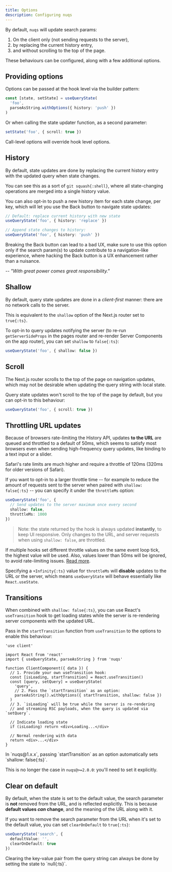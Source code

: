 ```yaml
---
title: Options
description: Configuring nuqs
---
```


By default, `nuqs` will update search params:
1. On the client only (not sending requests to the server),
2. by replacing the current history entry,
3. and without scrolling to the top of the page.

These behaviours can be configured, along with a few additional options.


## Providing options

Options can be passed at the hook level via the builder pattern:

```ts /withOptions/
const [state, setState] = useQueryState(
  'foo',
  parseAsString.withOptions({ history: 'push' })
)
```

Or when calling the state updater function, as a second parameter:

```ts /{ scroll: true }/
setState('foo', { scroll: true })
```

Call-level options will override hook level options.


## History

By default, state updates are done by replacing the current history entry with
the updated query when state changes.

You can see this as a sort of `git squash{:shell}`, where all state-changing
operations are merged into a single history value.

You can also opt-in to push a new history item for each state change,
per key, which will let you use the Back button to navigate state
updates:

```ts /history: 'replace'/ /history: 'push'/
// Default: replace current history with new state
useQueryState('foo', { history: 'replace' })

// Append state changes to history:
useQueryState('foo', { history: 'push' })
```

<Callout title="Watch out!" type="warn">
Breaking the Back button can lead to a bad UX, make sure to use this option
only if the search param(s) to update contribute to a navigation-like experience,
where hacking the Back button is a UX enhancement rather than a nuisance.

_-- "With great power comes great responsibility."_
</Callout>

## Shallow

By default, query state updates are done in a _client-first_ manner: there are
no network calls to the server.

This is equivalent to the `shallow` option of the Next.js router set to `true{:ts}`.

To opt-in to query updates notifying the server (to re-run `getServerSideProps`
in the pages router and re-render Server Components on the app router),
you can set `shallow` to `false{:ts}`:

```ts /shallow: false/
useQueryState('foo', { shallow: false })
```


## Scroll

The Next.js router scrolls to the top of the page on navigation updates,
which may not be desirable when updating the query string with local state.

Query state updates won't scroll to the top of the page by default, but you
can opt-in to this behaviour:

```ts /scroll: true/
useQueryState('foo', { scroll: true })
```


## Throttling URL updates

Because of browsers rate-limiting the History API, updates **to the
URL** are queued and throttled to a default of 50ms, which seems to satisfy
most browsers even when sending high-frequency query updates, like binding
to a text input or a slider.

Safari's rate limits are much higher and require a throttle of 120ms (320ms for older
versions of Safari).

If you want to opt-in to a larger throttle time -- for example to reduce the amount
of requests sent to the server when paired with `shallow: false{:ts}` -- you can
specify it under the `throttleMs` option:

```ts /throttleMs: 1000/
useQueryState('foo', {
  // Send updates to the server maximum once every second
  shallow: false,
  throttleMs: 1000
})
```

> Note: the state returned by the hook is always updated **instantly**, to keep UI responsive.
> Only changes to the URL, and server requests when using `shallow: false`, are throttled.

If multiple hooks set different throttle values on the same event loop tick,
the highest value will be used. Also, values lower than 50ms will be ignored,
to avoid rate-limiting issues.
[Read more](https://francoisbest.com/posts/2023/storing-react-state-in-the-url-with-nextjs#batching--throttling).

Specifying a `+Infinity{:ts}` value for `throttleMs` will **disable** updates to the
URL or the server, which means `useQueryState` will behave essentially like
`React.useState`.


## Transitions

When combined with `shallow: false{:ts}`, you can use React's `useTransition` hook
to get loading states while the server is re-rendering server components with
the updated URL.

Pass in the `startTransition` function from `useTransition` to the options
to enable this behaviour:

```tsx /startTransition/1,3#2
'use client'

import React from 'react'
import { useQueryState, parseAsString } from 'nuqs'

function ClientComponent({ data }) {
  // 1. Provide your own useTransition hook:
  const [isLoading, startTransition] = React.useTransition()
  const [query, setQuery] = useQueryState(
    'query',
    // 2. Pass the `startTransition` as an option:
    parseAsString().withOptions({ startTransition, shallow: false })
  )
  // 3. `isLoading` will be true while the server is re-rendering
  // and streaming RSC payloads, when the query is updated via `setQuery`.

  // Indicate loading state
  if (isLoading) return <div>Loading...</div>

  // Normal rendering with data
  return <div>...</div>
}
```

<Callout>
  In `nuqs@1.x.x`, passing `startTransition` as an option automatically sets
  `shallow: false{:ts}`.

  This is no longer the case in `nuqs@>=2.0.0`: you'll need to set it explicitly.
</Callout>

## Clear on default

By default, when the state is set to the default value, the search parameter is
**not** removed from the URL, and is reflected explicitly. This is because
**default values _can_ change**, and the meaning of the URL along with it.

If you want to remove the search parameter from the URL when it's set to the default
value, you can set `clearOnDefault` to `true{:ts}`:

```ts /clearOnDefault: true/
useQueryState('search', {
  defaultValue: '',
  clearOnDefault: true
})
```

<Callout title="Tip">
  Clearing the key-value pair from the query string can always be done by setting the state to `null{:ts}`.
</Callout>
